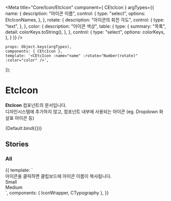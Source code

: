 
<Meta
    title="Core/Icon/EtcIcon"
    component={ CEtcIcon }
    argTypes={{
        name: {
            description: "아이콘 이름",
            control: {
                type: "select",
                options: EtcIconNames,
            },
        },
        rotate: {
            description: "아이콘의 회전 각도",
            control: {
                type: "text",
            },
        },
        color: {
            description: "아이콘 색상",
            table: {
                type: {
                    summary: "목록",
                    detail: colorKeys.toString(),
                },
            },
            control: {
                type: "select",
                options: colorKeys,
            },
        }
    }}
/>

    props: Object.keys(argTypes),
    components: { CEtcIcon },
    template: '<CEtcIcon :name="name" :rotate="Number(rotate)" :color="color" />',
});

# EtcIcon

**EtcIcon** 컴포넌트의 문서입니다.<br />
디자인시스템에 추가하지 않고, 컴포넌트 내부에 사용되는 아이콘 (eg. Dropdown 화살표 아이콘 등)

<Story name="Default" height="100px">
    {Default.bind({})}
</Story>

<ArgsTable story="Default" />

## Stories
### All
<Canvas>
    <Story name="All" height="100px">
        {{
            template: `
                <div>
                    <CTypography type="body1" color="gray500">아이콘을 클릭하면 클립보드에 아이콘 이름이 복사됩니다.</CTypography>
                    <!-- small -->
                    <div>
                        <CTypography type="body1" style="margin-bottom: 10px">Small</CTypography>
                        <div style="display: flex; flex-wrap: wrap;">
                            <IconWrapper component="EtcIcon" name="IconDropdownSmallFillEtc" />
                        </div>
                    </div>
                    <!-- medium -->
                    <div>
                        <CTypography type="body1" style="margin-bottom: 10px">Medium</CTypography>
                        <div style="display: flex; flex-wrap: wrap;">
                            <IconWrapper component="EtcIcon" name="IconDropdownMediumLineEtc" />
                        </div>
                    </div>
                </div>
            `,
             components: { IconWrapper, CTypography },
        }}
    </Story>
</Canvas>

